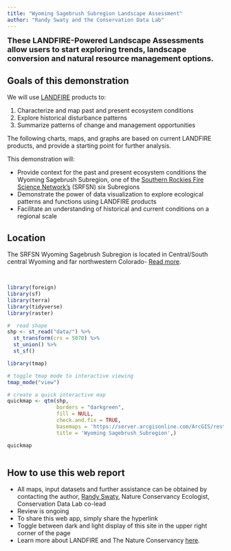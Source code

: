 ---
title: "Wyoming Sagebrush Subregion Landscape Assessment"
author: "Randy Swaty and the Conservation Data Lab"
---

<font size="4"> 
**These LANDFIRE-Powered Landscape Assessments allow users to start exploring trends, landscape conversion and natural resource management options. **

</font> 

## Goals of this demonstration

We will use [LANDFIRE](https://landfire.gov/){target="blank"} products to:

1. Characterize and map past and present ecosystem conditions
2. Explore historical disturbance patterns
3. Summarize patterns of change and management opportunities


The following charts, maps, and graphs are based on current LANDFIRE products, and provide a starting point for further analysis.

This demonstration will:

* Provide context for the past and present ecosystem conditions the Wyoming Sagebrush Subregion, one of the [Southern Rockies Fire Science Network's](https://www.southernrockiesfirescience.org/){target="blank"} (SRFSN) six Subregions
* Demonstrate the power of data visualization to explore ecological patterns and functions using LANDFIRE products
* Facilitate an understanding of historical and current conditions on a regional scale

## Location

The SRFSN Wyoming Sagebrush Subregion is located in Central/South central Wyoming and far northwestern Colorado- [Read more](https://www.southernrockiesfirescience.org/wyoming-sagebrush/){target="blank"}. 


<br>

```{r libraries, message=FALSE, warning=FALSE, include=FALSE}

library(foreign)
library(sf)
library(terra)
library(tidyverse)
library(raster)


```


```{r read shapefile, message=FALSE, warning=FALSE, include=FALSE}
#  read shape
shp <- st_read("data/") %>% 
  st_transform(crs = 5070) %>%
  st_union() %>%
  st_sf()
```

```{r locator map, message=FALSE, warning=FALSE, echo=FALSE}
library(tmap)

# toggle tmap mode to interactive viewing
tmap_mode("view")

# create a quick interactive map
quickmap <- qtm(shp, 
                borders = "darkgreen", 
                fill = NULL, 
                check.and.fix = TRUE, 
                basemaps = 'https://server.arcgisonline.com/ArcGIS/rest/services/World_Topo_Map/MapServer/tile/{z}/{y}/{x}',
                title = 'Wyoming Sagebrush Subregion',)

quickmap



```

## How to use this web report

* All maps, input datasets and further assistance can be obtained by contacting the author, [Randy Swaty](mailto:rswaty@tnc.org){target="blank"}, Nature Conservancy Ecologist, Conservation Data Lab co-lead
* Review is ongoing
* To share this web app, simply share the hyperlink
* Toggle between dark and light display of this site in the upper right corner of the page
* Learn more about LANDFIRE and The Nature Conservancy [here](about.qmd){target="blank}.   



